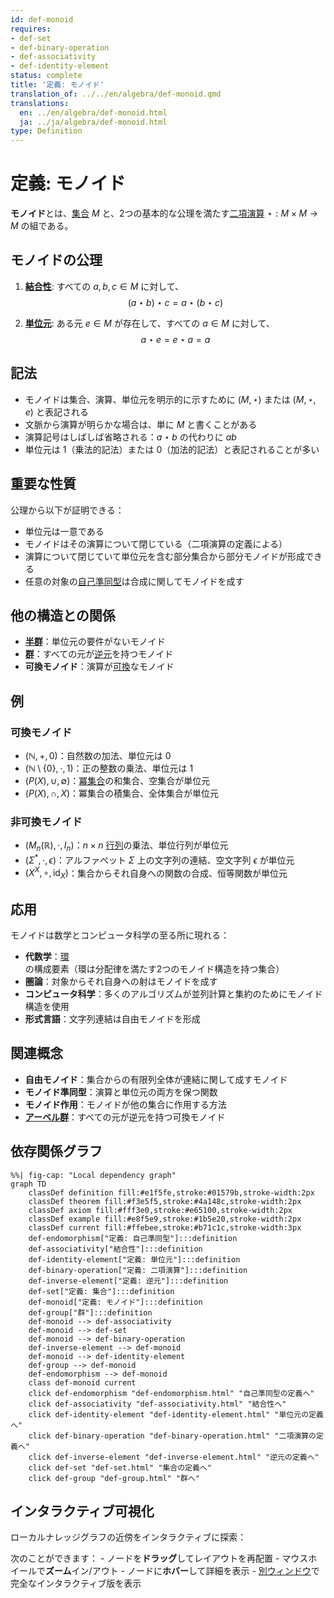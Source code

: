 ```yaml
---
id: def-monoid
requires:
- def-set
- def-binary-operation
- def-associativity
- def-identity-element
status: complete
title: '定義: モノイド'
translation_of: ../../en/algebra/def-monoid.qmd
translations:
  en: ../en/algebra/def-monoid.html
  ja: ../ja/algebra/def-monoid.html
type: Definition
---
```


# 定義: モノイド {#def-monoid}

**モノイド**とは、[集合](../logic-set-theory/def-set.qmd) $M$ と、2つの基本的な公理を満たす[二項演算](def-binary-operation.qmd) $\star: M \times M \to M$ の組である。

## モノイドの公理

1. **[結合性](def-associativity.qmd)**: すべての $a, b, c \in M$ に対して、
   $$(a \star b) \star c = a \star (b \star c)$$

2. **[単位元](def-identity-element.qmd)**: ある元 $e \in M$ が存在して、すべての $a \in M$ に対して、
   $$a \star e = e \star a = a$$

## 記法

- モノイドは集合、演算、単位元を明示的に示すために $(M, \star)$ または $(M, \star, e)$ と表記される
- 文脈から演算が明らかな場合は、単に $M$ と書くことがある
- 演算記号はしばしば省略される：$a \star b$ の代わりに $ab$
- 単位元は $1$（乗法的記法）または $0$（加法的記法）と表記されることが多い

## 重要な性質

公理から以下が証明できる：

- 単位元は一意である
- モノイドはその演算について閉じている（二項演算の定義による）
- 演算について閉じていて単位元を含む部分集合から部分モノイドが形成できる
- 任意の対象の[自己準同型](def-endomorphism.qmd)は合成に関してモノイドを成す

## 他の構造との関係

- **[半群](def-semigroup.qmd)**：単位元の要件がないモノイド
- **[群](def-group.qmd)**：すべての元が[逆元](def-inverse-element.qmd)を持つモノイド
- **可換モノイド**：演算が[可換](def-commutativity.qmd)なモノイド

## 例

### 可換モノイド
- $(\mathbb{N}, +, 0)$：自然数の加法、単位元は 0
- $(\mathbb{N}\setminus\{0\}, \cdot, 1)$：正の整数の乗法、単位元は 1
- $(P(X), \cup, \emptyset)$：[冪集合](../logic-set-theory/def-power-set.qmd)の和集合、空集合が単位元
- $(P(X), \cap, X)$：冪集合の積集合、全体集合が単位元

### 非可換モノイド
- $(M_n(\mathbb{R}), \cdot, I_n)$：$n \times n$ [行列](def-matrix.qmd)の乗法、単位行列が単位元
- $(\Sigma^*, \cdot, \epsilon)$：アルファベット $\Sigma$ 上の文字列の連結、空文字列 $\epsilon$ が単位元
- $(X^X, \circ, \text{id}_X)$：集合からそれ自身への関数の合成、恒等関数が単位元

## 応用

モノイドは数学とコンピュータ科学の至る所に現れる：

- **代数学**：[環](def-ring.qmd)の構成要素（環は分配律を満たす2つのモノイド構造を持つ集合）
- **圏論**：対象からそれ自身への射はモノイドを成す
- **コンピュータ科学**：多くのアルゴリズムが並列計算と集約のためにモノイド構造を使用
- **形式言語**：文字列連結は自由モノイドを形成

## 関連概念

- **自由モノイド**：集合からの有限列全体が連結に関して成すモノイド
- **モノイド準同型**：演算と単位元の両方を保つ関数
- **モノイド作用**：モノイドが他の集合に作用する方法
- **[アーベル群](def-abelian-group.qmd)**：すべての元が逆元を持つ可換モノイド

## 依存関係グラフ

```mermaid
%%| fig-cap: "Local dependency graph"
graph TD
    classDef definition fill:#e1f5fe,stroke:#01579b,stroke-width:2px
    classDef theorem fill:#f3e5f5,stroke:#4a148c,stroke-width:2px
    classDef axiom fill:#fff3e0,stroke:#e65100,stroke-width:2px
    classDef example fill:#e8f5e9,stroke:#1b5e20,stroke-width:2px
    classDef current fill:#ffebee,stroke:#b71c1c,stroke-width:3px
    def-endomorphism["定義: 自己準同型"]:::definition
    def-associativity["結合性"]:::definition
    def-identity-element["定義: 単位元"]:::definition
    def-binary-operation["定義: 二項演算"]:::definition
    def-inverse-element["定義: 逆元"]:::definition
    def-set["定義: 集合"]:::definition
    def-monoid["定義: モノイド"]:::definition
    def-group["群"]:::definition
    def-monoid --> def-associativity
    def-monoid --> def-set
    def-monoid --> def-binary-operation
    def-inverse-element --> def-monoid
    def-monoid --> def-identity-element
    def-group --> def-monoid
    def-endomorphism --> def-monoid
    class def-monoid current
    click def-endomorphism "def-endomorphism.html" "自己準同型の定義へ"
    click def-associativity "def-associativity.html" "結合性へ"
    click def-identity-element "def-identity-element.html" "単位元の定義へ"
    click def-binary-operation "def-binary-operation.html" "二項演算の定義へ"
    click def-inverse-element "def-inverse-element.html" "逆元の定義へ"
    click def-set "def-set.html" "集合の定義へ"
    click def-group "def-group.html" "群へ"
```

## インタラクティブ可視化

ローカルナレッジグラフの近傍をインタラクティブに探索：

::: {.graph-viz data-id="def-monoid" data-width="700" data-height="500"}
:::

次のことができます：
- ノードを**ドラッグ**してレイアウトを再配置
- マウスホイールで**ズーム**イン/アウト
- ノードに**ホバー**して詳細を表示
- [別ウィンドウ](../../output/interactive/ja/def-monoid.html){target="_blank"}で完全なインタラクティブ版を表示
